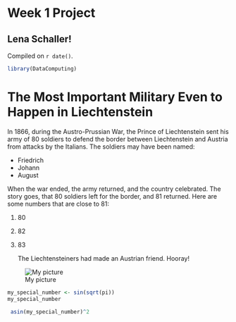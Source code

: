 # Week 1 Project  

## Lena Schaller!

<!-- leave this material as is -->
Compiled on `r date()`.

```r
library(DataComputing)
```
<!-- put your content after this line -->

# The Most Important Military Even to Happen in Liechtenstein

In 1866, during the Austro-Prussian War, the Prince of Liechtenstein sent his army of 80 soldiers to defend the border between Liechtenstein and Austria from attacks by the Italians. The soldiers may have been named:

* Friedrich
* Johann
* August

When the war ended, the army returned, and the country celebrated. The story goes, that 80 soldiers left for the border, and 81 returned. Here are some numbers that are close to 81:

1. 80
2. 82
3. 83

    The Liechtensteiners had made an Austrian friend.
      Hooray!

![My picture](http://vignette2.wikia.nocookie.net/mlp/images/2/23/NBC's_The_More_You_Know.jpg/revision/latest?cb=20130825220525)


 ```r
 my_special_number <- sin(sqrt(pi))
 my_special_number
```

 ```r
  asin(my_special_number)^2
 ```

      
  
